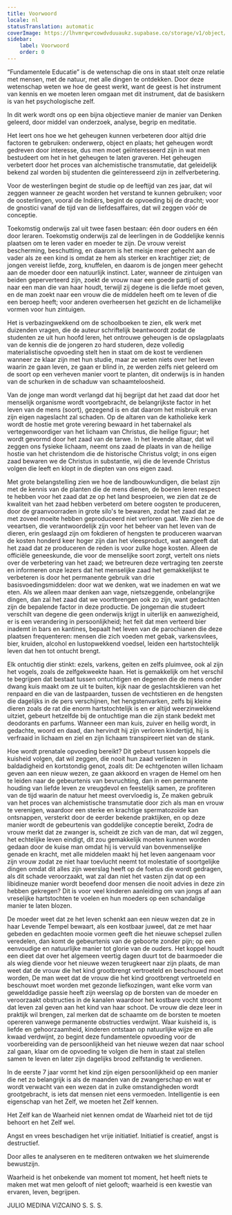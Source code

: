 ```yaml
---
title: Voorwoord
locale: nl
statusTranslation: automatic
coverImage: https://lhvmrqwrcowdvduuaukz.supabase.co/storage/v1/object/public/strapi-uploads/small_cover-educacion-fundamental.webp-2d51a7828a2b1309555be27f7e2a61a0.webp
sidebar:
    label: Voorwoord
    order: 0
---
```

“Fundamentele Educatie” is de wetenschap die ons in staat stelt onze relatie met mensen, met de natuur, met alle dingen te ontdekken. Door deze wetenschap weten we hoe de geest werkt, want de geest is het instrument van kennis en we moeten leren omgaan met dit instrument, dat de basiskern is van het psychologische zelf.

In dit werk wordt ons op een bijna objectieve manier de manier van Denken geleerd, door middel van onderzoek, analyse, begrip en meditatie.

Het leert ons hoe we het geheugen kunnen verbeteren door altijd drie factoren te gebruiken: onderwerp, object en plaats; het geheugen wordt gedreven door interesse, dus men moet geïnteresseerd zijn in wat men bestudeert om het in het geheugen te laten graveren. Het geheugen verbetert door het proces van alchemistische transmutatie, dat geleidelijk bekend zal worden bij studenten die geïnteresseerd zijn in zelfverbetering.

Voor de westerlingen begint de studie op de leeftijd van zes jaar, dat wil zeggen wanneer ze geacht worden het verstand te kunnen gebruiken; voor de oosterlingen, vooral de Indiërs, begint de opvoeding bij de dracht; voor de gnostici vanaf de tijd van de liefdesaffaires, dat wil zeggen vóór de conceptie.

Toekomstig onderwijs zal uit twee fasen bestaan: één door ouders en één door leraren. Toekomstig onderwijs zal de leerlingen in de Goddelijke kennis plaatsen om te leren vader en moeder te zijn. De vrouw vereist bescherming, beschutting, en daarom is het meisje meer gehecht aan de vader als ze een kind is omdat ze hem als sterker en krachtiger ziet; de jongen vereist liefde, zorg, knuffelen, en daarom is de jongen meer gehecht aan de moeder door een natuurlijk instinct. Later, wanneer de zintuigen van beiden geperverteerd zijn, zoekt de vrouw naar een goede partij of ook naar een man die van haar houdt, terwijl zij degene is die liefde moet geven, en de man zoekt naar een vrouw die de middelen heeft om te leven of die een beroep heeft; voor anderen overheersen het gezicht en de lichamelijke vormen voor hun zintuigen.

Het is verbazingwekkend om de schoolboeken te zien, elk werk met duizenden vragen, die de auteur schriftelijk beantwoordt zodat de studenten ze uit hun hoofd leren, het ontrouwe geheugen is de opslagplaats van de kennis die de jongeren zo hard studeren, deze volledig materialistische opvoeding stelt hen in staat om de kost te verdienen wanneer ze klaar zijn met hun studie, maar ze weten niets over het leven waarin ze gaan leven, ze gaan er blind in, ze werden zelfs niet geleerd om de soort op een verheven manier voort te planten, dit onderwijs is in handen van de schurken in de schaduw van schaamteloosheid.

Van de jonge man wordt verlangd dat hij begrijpt dat het zaad dat door het menselijk organisme wordt voortgebracht, de belangrijkste factor in het leven van de mens (soort), gezegend is en dat daarom het misbruik ervan zijn eigen nageslacht zal schaden. Op de altaren van de katholieke kerk wordt de hostie met grote verering bewaard in het tabernakel als vertegenwoordiger van het lichaam van Christus, die heilige figuur; het wordt gevormd door het zaad van de tarwe. In het levende altaar, dat wil zeggen ons fysieke lichaam, neemt ons zaad de plaats in van de heilige hostie van het christendom die de historische Christus volgt; in ons eigen zaad bewaren we de Christus in substantie, wij die de levende Christus volgen die leeft en klopt in de diepten van ons eigen zaad.

Met grote belangstelling zien we hoe de landbouwkundigen, die belast zijn met de kennis van de planten die de mens dienen, de boeren leren respect te hebben voor het zaad dat ze op het land besproeien, we zien dat ze de kwaliteit van het zaad hebben verbeterd om betere oogsten te produceren, door de graanvoorraden in grote silo's te bewaren, zodat het zaad dat ze met zoveel moeite hebben geproduceerd niet verloren gaat. We zien hoe de veeartsen, die verantwoordelijk zijn voor het beheer van het leven van de dieren, erin geslaagd zijn om fokdieren of hengsten te produceren waarvan de kosten honderd keer hoger zijn dan het vleesproduct, wat aangeeft dat het zaad dat ze produceren de reden is voor zulke hoge kosten. Alleen de officiële geneeskunde, die voor de menselijke soort zorgt, vertelt ons niets over de verbetering van het zaad; we betreuren deze vertraging ten zeerste en informeren onze lezers dat het menselijke zaad het gemakkelijkst te verbeteren is door het permanente gebruik van drie basisvoedingsmiddelen: door wat we denken, wat we inademen en wat we eten. Als we alleen maar denken aan vage, nietszeggende, onbelangrijke dingen, dan zal het zaad dat we voortbrengen ook zo zijn, want gedachten zijn de bepalende factor in deze productie. De jongeman die studeert verschilt van degene die geen onderwijs krijgt in uiterlijk en aanwezigheid, er is een verandering in persoonlijkheid; het feit dat men verteerd bier inademt in bars en kantines, bepaalt het leven van de parochianen die deze plaatsen frequenteren: mensen die zich voeden met gebak, varkensvlees, bier, kruiden, alcohol en lustopwekkend voedsel, leiden een hartstochtelijk leven dat hen tot ontucht brengt.

Elk ontuchtig dier stinkt: ezels, varkens, geiten en zelfs pluimvee, ook al zijn het vogels, zoals de zelfgekweekte haan. Het is gemakkelijk om het verschil te begrijpen dat bestaat tussen ontuchtigen en degenen die de mens onder dwang kuis maakt om ze uit te buiten, kijk naar de geslachtsklieren van het renpaard en die van de lastpaarden, tussen de vechtstieren en de hengsten die dagelijks in de pers verschijnen, het hengstenvarken, zelfs bij kleine dieren zoals de rat die enorm hartstochtelijk is en er altijd weerzinwekkend uitziet, gebeurt hetzelfde bij de ontuchtige man die zijn stank bedekt met deodorants en parfums. Wanneer een man kuis, zuiver en heilig wordt, in gedachte, woord en daad, dan hervindt hij zijn verloren kindertijd, hij is verfraaid in lichaam en ziel en zijn lichaam transpireert niet van de stank.

Hoe wordt prenatale opvoeding bereikt? Dit gebeurt tussen koppels die kuisheid volgen, dat wil zeggen, die nooit hun zaad verliezen in baldadigheid en kortstondig genot, zoals dit: De echtgenoten willen lichaam geven aan een nieuw wezen, ze gaan akkoord en vragen de Hemel om hen te leiden naar de gebeurtenis van bevruchting, dan in een permanente houding van liefde leven ze vreugdevol en feestelijk samen, ze profiteren van de tijd waarin de natuur het meest overvloedig is, Ze maken gebruik van het proces van alchemistische transmutatie door zich als man en vrouw te verenigen, waardoor een sterke en krachtige spermatozoïde kan ontsnappen, versterkt door de eerder bekende praktijken, en op deze manier wordt de gebeurtenis van goddelijke conceptie bereikt, Zodra de vrouw merkt dat ze zwanger is, scheidt ze zich van de man, dat wil zeggen, het echtelijke leven eindigt, dit zou gemakkelijk moeten kunnen worden gedaan door de kuise man omdat hij is vervuld van bovenmenselijke genade en kracht, met alle middelen maakt hij het leven aangenaam voor zijn vrouw zodat ze niet haar toevlucht neemt tot molestatie of soortgelijke dingen omdat dit alles zijn weerslag heeft op de foetus die wordt gedragen, als dit schade veroorzaakt, wat zal dan niet het vasten zijn dat op een libidineuze manier wordt beoefend door mensen die nooit advies in deze zin hebben gekregen? Dit is voor veel kinderen aanleiding om van jongs af aan vreselijke hartstochten te voelen en hun moeders op een schandalige manier te laten blozen.

De moeder weet dat ze het leven schenkt aan een nieuw wezen dat ze in haar Levende Tempel bewaart, als een kostbaar juweel, dat ze met haar gebeden en gedachten mooie vormen geeft die het nieuwe schepsel zullen veredelen, dan komt de gebeurtenis van de geboorte zonder pijn; op een eenvoudige en natuurlijke manier tot glorie van de ouders. Het koppel houdt een dieet dat over het algemeen veertig dagen duurt tot de baarmoeder die als wieg diende voor het nieuwe wezen terugkeert naar zijn plaats, de man weet dat de vrouw die het kind grootbrengt vertroeteld en beschouwd moet worden, De man weet dat de vrouw die het kind grootbrengt vertroeteld en beschouwt moet worden met gezonde liefkozingen, want elke vorm van gewelddadige passie heeft zijn weerslag op de borsten van de moeder en veroorzaakt obstructies in de kanalen waardoor het kostbare vocht stroomt dat leven zal geven aan het kind van haar schoot. De vrouw die deze leer in praktijk wil brengen, zal merken dat de schaamte om de borsten te moeten opereren vanwege permanente obstructies verdwijnt. Waar kuisheid is, is liefde en gehoorzaamheid, kinderen ontstaan op natuurlijke wijze en alle kwaad verdwijnt, zo begint deze fundamentele opvoeding voor de voorbereiding van de persoonlijkheid van het nieuwe wezen dat naar school zal gaan, klaar om de opvoeding te volgen die hem in staat zal stellen samen te leven en later zijn dagelijks brood zelfstandig te verdienen.

In de eerste 7 jaar vormt het kind zijn eigen persoonlijkheid op een manier die net zo belangrijk is als de maanden van de zwangerschap en wat er wordt verwacht van een wezen dat in zulke omstandigheden wordt grootgebracht, is iets dat mensen niet eens vermoeden. Intelligentie is een eigenschap van het Zelf, we moeten het Zelf kennen.

Het Zelf kan de Waarheid niet kennen omdat de Waarheid niet tot de tijd behoort en het Zelf wel.

Angst en vrees beschadigen het vrije initiatief. Initiatief is creatief, angst is destructief.

Door alles te analyseren en te mediteren ontwaken we het sluimerende bewustzijn.

Waarheid is het onbekende van moment tot moment, het heeft niets te maken met wat men gelooft of niet gelooft; waarheid is een kwestie van ervaren, leven, begrijpen.

JULIO MEDINA VIZCAINO
S. S. S.
